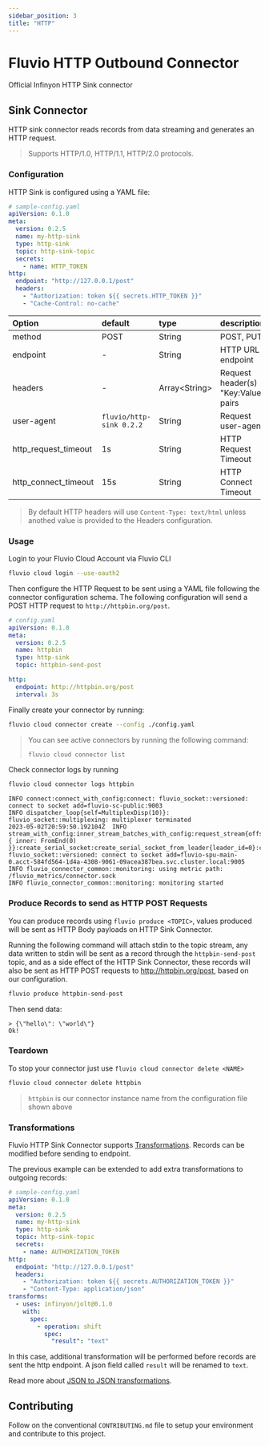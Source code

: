 ```yaml
---
sidebar_position: 3
title: "HTTP"
---
```


# Fluvio HTTP Outbound Connector

Official Infinyon HTTP Sink connector

## Sink Connector

HTTP sink connector reads records from data streaming and generates an HTTP request.

> Supports HTTP/1.0, HTTP/1.1, HTTP/2.0 protocols.

### Configuration

HTTP Sink is configured using a YAML file:

```yaml
# sample-config.yaml
apiVersion: 0.1.0
meta:
  version: 0.2.5
  name: my-http-sink
  type: http-sink
  topic: http-sink-topic
  secrets:
    - name: HTTP_TOKEN
http:
  endpoint: "http://127.0.0.1/post"
  headers:
    - "Authorization: token ${{ secrets.HTTP_TOKEN }}"
    - "Cache-Control: no-cache"
```

| Option               | default                    | type            | description                                       |
| :--------------------| :--------------------------| :-------------- | :-------------------------------------------------|
| method               | POST                       | String          | POST, PUT                                         |
| endpoint             | -                          | String          | HTTP URL endpoint                                 |
| headers              | -                          | Array\<String\> | Request header(s) "Key:Value" pairs               |
| user-agent           | `fluvio/http-sink 0.2.2`   | String          | Request user-agent                                |
| http_request_timeout | 1s                         | String          | HTTP Request Timeout                              |
| http_connect_timeout | 15s                        | String          | HTTP Connect Timeout                              |

> By default HTTP headers will use `Content-Type: text/html` unless anothed value
> is provided to the Headers configuration.

### Usage

Login to your Fluvio Cloud Account via Fluvio CLI

```bash
fluvio cloud login --use-oauth2
```

Then configure the HTTP Request to be sent using a YAML file following the
connector configuration schema. The following configuration will send a POST
HTTP request to `http://httpbin.org/post`.

```yaml
# config.yaml
apiVersion: 0.1.0
meta:
  version: 0.2.5
  name: httpbin
  type: http-sink
  topic: httpbin-send-post

http:
  endpoint: http://httpbin.org/post
  interval: 3s
```

Finally create your connector by running:

```bash
fluvio cloud connector create --config ./config.yaml
```

> You can see active connectors by running the following command:
>
> ```bash
> fluvio cloud connector list
> ```

Check connector logs by running

```bash
fluvio cloud connector logs httpbin
```

```log
INFO connect:connect_with_config:connect: fluvio_socket::versioned: connect to socket add=fluvio-sc-public:9003
INFO dispatcher_loop{self=MultiplexDisp(10)}: fluvio_socket::multiplexing: multiplexer terminated
2023-05-02T20:59:50.192104Z  INFO stream_with_config:inner_stream_batches_with_config:request_stream{offset=Offset { inner: FromEnd(0) }}:create_serial_socket:create_serial_socket_from_leader{leader_id=0}:connect_to_leader{leader=0}:connect: fluvio_socket::versioned: connect to socket add=fluvio-spu-main-0.acct-584fd564-1d4a-4308-9061-09acea387bea.svc.cluster.local:9005
INFO fluvio_connector_common::monitoring: using metric path: /fluvio_metrics/connector.sock
INFO fluvio_connector_common::monitoring: monitoring started
```

### Produce Records to send as HTTP POST Requests

You can produce records using `fluvio produce <TOPIC>`, values produced will
be sent as HTTP Body payloads on HTTP Sink Connector.

Running the following command will attach stdin to the topic stream, any data
written to stdin will be sent as a record through the `httpbin-send-post` topic,
and as a side effect of the HTTP Sink Connector, these records will also be sent
as HTTP POST requests to http://httpbin.org/post, based on our configuration.

```bash
fluvio produce httpbin-send-post
```

Then send data:

```log
> {\"hello\": \"world\"}
Ok!
```

### Teardown

To stop your connector just use `fluvio cloud connector delete <NAME>`

```bash
fluvio cloud connector delete httpbin
```

> `httpbin` is our connector instance name from the configuration file shown above

### Transformations

Fluvio HTTP Sink Connector supports [Transformations](/docs/latest/fluvio/concepts/transformations). Records can be modified before sending to endpoint.

The previous example can be extended to add extra transformations to outgoing records:
```yaml
# sample-config.yaml
apiVersion: 0.1.0
meta:
  version: 0.2.5
  name: my-http-sink
  type: http-sink
  topic: http-sink-topic
  secrets:
    - name: AUTHORIZATION_TOKEN
http:
  endpoint: "http://127.0.0.1/post"
  headers:
    - "Authorization: token ${{ secrets.AUTHORIZATION_TOKEN }}"
    - "Content-Type: application/json"
transforms:
  - uses: infinyon/jolt@0.1.0
    with:
      spec:
        - operation: shift
          spec:
            "result": "text"
```

In this case, additional transformation will be performed before records are sent the http endpoint. A json field called `result` will be renamed to `text`.


Read more about [JSON to JSON transformations](https://www.fluvio.io/smartmodules/certified/jolt/).

## Contributing

Follow on the conventional `CONTRIBUTING.md` file to setup your environment and
contribute to this project.

[1]: https://www.fluvio.io/connectors/outbound/http/
